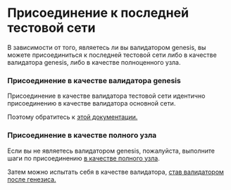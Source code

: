 # Присоединение к последней тестовой сети

В зависимости от того, являетесь ли вы валидатором genesis, вы можете присоединиться к последней тестовой сети либо в качестве валидатора genesis, либо в качестве полноценного узла.

### Присоединение в качестве валидатора genesis

Присоединение в качестве валидатора тестовой сети идентично присоединению в качестве валидатора основной сети.

Поэтому обратитесь к [этой документации.](../../operators/validators/run-your-genesis-validator.mdx)

### Присоединение в качестве полного узла

Если вы не являетесь валидатором genesis, пожалуйста, выполните шаги по присоединению [в качестве полного узла](../../operators/ledger/running-a-full-node.mdx).

Затем можно испытать себя в качестве валидатора, [став валидатором после генезиса.](./post-genesis-validator.mdx)